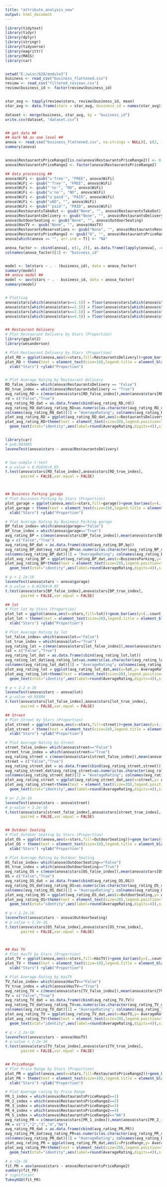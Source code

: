 ---
title: "attribute_analysis_new"
output: html_document
---

```{r}
library(tidytext)
library(tidyr)
library(dplyr)
library(stringr)
library(tidyverse)
library(magrittr)
library(MASS)
library(car)


setwd("E:/wisc/628/module3")
business <- read_csv("business_flattened.csv")
review <- read_csv("filtered_reviews.csv")
review$business_id <- factor(review$business_id)


star_avg <- tapply(review$stars, review$business_id, mean)
star_avg <- data.frame(stars = star_avg, business_id = names(star_avg))

dataset <- merge(business, star_avg, by = "business_id")
write.csv(dataset, "dataset.csv")


## get data ##
## mark NA as one level ##
anova <- read.csv("business_flattened.csv", na.strings = NULL)[, c(2, 10, 16, 24, 31, 20, 30, 23, 25, 51:64)]
summary(anova)


anova$RestaurantsPriceRange2[is.na(anova$RestaurantsPriceRange2)] <- 0
anova$RestaurantsPriceRange2 <- factor(anova$RestaurantsPriceRange2)

## data processing ##
anova$WiFi <- gsub("u'free'", "FREE", anova$WiFi)
anova$WiFi <- gsub("'free'", "FREE", anova$WiFi)
anova$WiFi <- gsub("'no'", "NO", anova$WiFi)
anova$WiFi <- gsub("u'no'", "NO", anova$WiFi)
anova$WiFi <- gsub("u'paid'", "PAID", anova$WiFi)
anova$WiFi <- gsub("uNO", "", anova$WiFi)
anova$WiFi <- gsub("'paid'", "PAID", anova$WiFi)
anova$RestaurantsTakeOut <- gsub("None", "", anova$RestaurantsTakeOut)
anova$RestaurantsDelivery <- gsub("None", "", anova$RestaurantsDelivery)
anova$OutdoorSeating <- gsub("None", "", anova$OutdoorSeating)
anova$HasTV <- gsub("None", "", anova$HasTV)
anova$RestaurantsReservations <- gsub("None", "", anova$RestaurantsReservations)
anova$RestaurantsPriceRange2 <- gsub("0", "", anova$RestaurantsPriceRange2)
anova[which(anova == "", arr.ind = T)] <- "NA"

anova_factor <- cbind(anova[, c(1, 2)], as.data.frame(lapply(anova[, -c(1, 2)], factor)))
colnames(anova_factor)[1] <- "business_id"


model <- lm(stars ~ . - (business_id), data = anova_factor)
summary(model)
## anova model ##
model <- aov(stars ~ . - business_id, data = anova_factor)
summary(model)


# Plotting
anova$stars[which(anova$stars==1.5)] = floor(anova$stars[which(anova$stars==1.5)])
anova$stars[which(anova$stars==2.5)] = floor(anova$stars[which(anova$stars==2.5)])
anova$stars[which(anova$stars==3.5)] = floor(anova$stars[which(anova$stars==3.5)])
anova$stars[which(anova$stars==4.5)] = floor(anova$stars[which(anova$stars==4.5)])


## Restaurant Delivery
# Plot Restaurant Delivery by Stars (Proportion)
library(ggplot2)
library(wesanderson)

# Plot Restaurant Delivery by Stars (Proportion)
plot_RD = ggplot(anova,aes(x=stars,fill=RestaurantsDelivery))+geom_bar(aes(y=(..count..)/tapply(..count.., ..fill.. ,sum)[..fill..]),position = position_dodge()) + ggtitle("Restaurants Delivery") 
plot_RD + theme(text = element_text(size=10),legend.title = element_blank(),plot.title = element_text(hjust = 0.4)) +scale_fill_manual(values=wes_palette(n=3,name="Darjeeling1"))+
  xlab("Stars") +ylab("Proportion")


# Plot Average Rating by Restaurant Delivery
RD_false_index= which(anova$RestaurantsDelivery == "False")
RD_true_index = which(anova$RestaurantsDelivery == "True")
avg_rating_RD = c(mean(anova$stars[RD_false_index]),mean(anova$stars[RD_true_index]))
rd = c("False","True")
avg_rating_RD_dat = as.data.frame(cbind(avg_rating_RD,rd))
avg_rating_RD_dat$avg_rating_RD=as.numeric(as.character(avg_rating_RD_dat$avg_rating_RD))
colnames(avg_rating_RD_dat)[1] = "AverageRating"; colnames(avg_rating_RD_dat)[2] = "RestaurantsDelivery"
plot_avg_rating_RD = ggplot(avg_rating_RD_dat,aes(x=RestaurantsDelivery,y= AverageRating,fill= RestaurantsDelivery))+geom_bar(stat = "identity") 
plot_avg_rating_RD+theme(text = element_text(size=20),legend.position="none",plot.title = element_text(hjust = 0.5))+ scale_y_continuous(limits = c(0, 5))+ xlab("Business Parking") + ylab("Average Rating")+
  geom_text(stat="identity",aes(label=round(AverageRating,digits=4)),size=8)+scale_fill_manual(values=wes_palette(n=3,name="Darjeeling1"))


library(car)
# p=0.003885
leveneTest(anova$stars ~ anova$RestaurantsDelivery)


# two-sample t-test
# p-value = 0.01656<0.05
t.test(anova$stars[RD_false_index],anova$stars[RD_true_index],
       paired = FALSE,var.equal = FALSE)



## Business Parking garage
# Plot Business Parking by Stars (Proportion)
plot_garage = ggplot(anova,aes(x=stars,fill=garage))+geom_bar(aes(y=(..count..)/tapply(..count.., ..fill.. ,sum)[..fill..]),position = position_dodge()) + ggtitle("garage") 
plot_garage + theme(text = element_text(size=10),legend.title = element_blank(),plot.title = element_text(hjust = 0.4)) +scale_fill_manual(values=wes_palette(n=3,name="Darjeeling1"))+
  xlab("Stars") +ylab("Proportion")

# Plot Average Rating by Business Parking garage
BP_false_index= which(anova$garage=="False")
BP_true_index = which(anova$garage=="True")
avg_rating_BP = c(mean(anova$stars[BP_false_index]),mean(anova$stars[BP_true_index]))
bp = c("False","True")
avg_rating_BP_dat = as.data.frame(cbind(avg_rating_BP,bp))
avg_rating_BP_dat$avg_rating_BP=as.numeric(as.character(avg_rating_BP_dat$avg_rating_BP))
colnames(avg_rating_BP_dat)[1] = "AverageRating"; colnames(avg_rating_BP_dat)[2] = "BusinessParking"
plot_avg_rating_BP = ggplot(avg_rating_BP_dat,aes(x=BusinessParking,y= AverageRating,fill= BusinessParking))+geom_bar(stat = "identity") 
plot_avg_rating_BP+theme(text = element_text(size=20),legend.position="none",plot.title = element_text(hjust = 0.5))+ scale_y_continuous(limits = c(0, 5))+ xlab("Business Parking") + ylab("Average Rating")+
  geom_text(stat="identity",aes(label=round(AverageRating,digits=4)),size=8)+scale_fill_manual(values=wes_palette(n=3,name="Darjeeling1"))

# p < 2.2e-16
leveneTest(anova$stars ~ anova$garage)
# p-value = 0.03364<0.05
t.test(anova$stars[BP_false_index],anova$stars[BP_true_index],
       paired = FALSE,var.equal = FALSE)

## lot
# Plot lot by Stars (Proportion)
plot_lot = ggplot(anova,aes(x=stars,fill=lot))+geom_bar(aes(y=(..count..)/tapply(..count.., ..fill.. ,sum)[..fill..]),position = position_dodge()) + ggtitle("lot") 
plot_lot + theme(text = element_text(size=20),legend.title = element_blank(),plot.title = element_text(hjust = 0.4)) +scale_fill_manual(values=wes_palette(n=3,name="Darjeeling1"))+
  xlab("Stars") +ylab("Proportion")

# Plot Average Rating by lot
lot_false_index= which(anova$lot=="False")
lot_true_index = which(anova$lot=="True")
avg_rating_lot = c(mean(anova$stars[lot_false_index]),mean(anova$stars[lot_true_index]))
lot = c("False","True")
avg_rating_lot_dat = as.data.frame(cbind(avg_rating_lot,lot))
avg_rating_lot_dat$avg_rating_lot=as.numeric(as.character(avg_rating_lot_dat$avg_rating_lot))
colnames(avg_rating_lot_dat)[1] = "AverageRating"; colnames(avg_rating_lot_dat)[2] = "lot"
plot_avg_rating_lot = ggplot(avg_rating_lot_dat,aes(x=lot,y= AverageRating,fill= lot))+geom_bar(stat = "identity") 
plot_avg_rating_lot+theme(text = element_text(size=20),legend.position="none",plot.title = element_text(hjust = 0.5))+ scale_y_continuous(limits = c(0, 5))+ xlab("lot") + ylab("Average Rating")+
  geom_text(stat="identity",aes(label=round(AverageRating,digits=4)),size=8)+scale_fill_manual(values=wes_palette(n=2,name="Darjeeling1"))

# p < 2.2 e-16
leveneTest(anova$stars ~ anova$lot)
# p-value =0.05896
t.test(anova$stars[lot_false_index],anova$stars[lot_true_index],
       paired = FALSE,var.equal = FALSE)

## Street
# Plot Street by Stars (Proportion)
plot_street = ggplot(anova,aes(x=stars,fill=street))+geom_bar(aes(y=(..count..)/tapply(..count.., ..fill.. ,sum)[..fill..]),position = position_dodge()) + ggtitle("street") 
plot_street + theme(text = element_text(size=10),legend.title = element_blank(),plot.title = element_text(hjust = 0.4)) +scale_fill_manual(values=wes_palette(n=3,name="Darjeeling1"))+
  xlab("Stars") +ylab("Proportion")

# Plot Average Rating by Street
street_false_index= which(anova$street=="False")
street_true_index = which(anova$street=="True")
avg_rating_street = c(mean(anova$stars[street_false_index]),mean(anova$stars[street_true_index]))
street = c("False","True")
avg_rating_street_dat = as.data.frame(cbind(avg_rating_street,street))
avg_rating_street_dat$avg_rating_street=as.numeric(as.character(avg_rating_street_dat$avg_rating_street))
colnames(avg_rating_street_dat)[1] = "AverageRating"; colnames(avg_rating_street_dat)[2] = "street"
plot_avg_rating_street = ggplot(avg_rating_street_dat,aes(x=street,y= AverageRating,fill= street))+geom_bar(stat = "identity") 
plot_avg_rating_street+theme(text = element_text(size=20),legend.position="none",plot.title = element_text(hjust = 0.5))+ scale_y_continuous(limits = c(0, 5))+ xlab("street") + ylab("Average Rating")+
  geom_text(stat="identity",aes(label=round(AverageRating,digits=4)),size=8)+scale_fill_manual(values=wes_palette(n=2,name="Darjeeling1"))

# p< 2.2e-16 
leveneTest(anova$stars ~ anova$street)
# p-value < 2.2e-16
t.test(anova$stars[street_false_index],anova$stars[street_true_index],
       paired = FALSE,var.equal = FALSE)


## Outdoor Seating
# Plot Outdoor Seating by Stars (Proportion)
plot_OS = ggplot(anova,aes(x=stars,fill=OutdoorSeating))+geom_bar(aes(y=(..count..)/tapply(..count.., ..fill.. ,sum)[..fill..]),position = position_dodge()) + ggtitle("Outdoor Seating") 
plot_OS + theme(text = element_text(size=10),legend.title = element_blank(),plot.title = element_text(hjust = 0.4)) +scale_fill_manual(values=wes_palette(n=3,name="Darjeeling1"))+
  xlab("Stars") +ylab("Proportion")

# Plot Average Rating by Outdoor Seating
OS_false_index= which(anova$OutdoorSeating=="False")
OS_true_index = which(anova$OutdoorSeating=="True")
avg_rating_OS = c(mean(anova$stars[OS_false_index]),mean(anova$stars[OS_true_index]))
OS = c("False","True")
avg_rating_OS_dat = as.data.frame(cbind(avg_rating_OS,OS))
avg_rating_OS_dat$avg_rating_OS=as.numeric(as.character(avg_rating_OS_dat$avg_rating_OS))
colnames(avg_rating_OS_dat)[1] = "AverageRating"; colnames(avg_rating_OS_dat)[2] = "OutdoorSeating"
plot_avg_rating_OS = ggplot(avg_rating_OS_dat,aes(x=OutdoorSeating,y= AverageRating,fill= OutdoorSeating))+geom_bar(stat = "identity") 
plot_avg_rating_OS+theme(text = element_text(size=20),legend.position="none",plot.title = element_text(hjust = 0.5))+ scale_y_continuous(limits = c(0, 5))+ xlab("Outdoor Seating") + ylab("Average Rating")+
  geom_text(stat="identity",aes(label=round(AverageRating,digits=4)),size=8)+scale_fill_manual(values=wes_palette(n=2,name="Darjeeling1"))

# p < 2.2e-16
leveneTest(anova$stars ~ anova$OutdoorSeating)
# p-value < 2.2e-16
t.test(anova$stars[OS_false_index],anova$stars[OS_true_index],
       paired = FALSE,var.equal = FALSE)



## Has TV
# Plot HasTV by Stars (Proportion)
plot_TV = ggplot(anova,aes(x=stars,fill=HasTV))+geom_bar(aes(y=(..count..)/tapply(..count.., ..fill.. ,sum)[..fill..]),position = position_dodge()) + ggtitle("HasTV") 
plot_TV + theme(text = element_text(size=10),legend.title = element_blank(),plot.title = element_text(hjust = 0.4)) +scale_fill_manual(values=wes_palette(n=3,name="Darjeeling1"))+
  xlab("Stars") +ylab("Proportion")

# Plot Average Rating by HasTV
TV_false_index= which(anova$HasTV=="False")
TV_true_index = which(anova$HasTV=="True")
avg_rating_TV = c(mean(anova$stars[TV_false_index]),mean(anova$stars[TV_true_index]))
TV = c("False","True")
avg_rating_TV_dat = as.data.frame(cbind(avg_rating_TV,TV))
avg_rating_TV_dat$avg_rating_TV=as.numeric(as.character(avg_rating_TV_dat$avg_rating_TV))
colnames(avg_rating_TV_dat)[1] = "AverageRating"; colnames(avg_rating_TV_dat)[2] = "HasTV"
plot_avg_rating_TV = ggplot(avg_rating_TV_dat,aes(x=HasTV,y= AverageRating,fill= HasTV))+geom_bar(stat = "identity") 
plot_avg_rating_TV+theme(text = element_text(size=20),legend.position="none",plot.title = element_text(hjust = 0.5))+ scale_y_continuous(limits = c(0, 5))+ xlab("HasTV") + ylab("Average Rating")+
  geom_text(stat="identity",aes(label=round(AverageRating,digits=4)),size=8)+scale_fill_manual(values=wes_palette(n=2,name="Darjeeling1"))

# p < 2.2e-16
leveneTest(anova$stars ~ anova$HasTV)
# p-value < 2.2e-16
t.test(anova$stars[TV_false_index],anova$stars[TV_true_index],
       paired = FALSE,var.equal = FALSE)


## PriceRange
# Plot Price Range by Stars (Proportion)
plot_PR = ggplot(anova,aes(x=stars,fill=RestaurantsPriceRange2))+geom_bar(aes(y=(..count..)/tapply(..count.., ..fill.. ,sum)[..fill..])) + ggtitle("Restaurants Price Range") 
plot_PR + theme(text = element_text(size=10),legend.title = element_blank(),plot.title = element_text(hjust = 0.4)) +scale_fill_manual(values=wes_palette(n=5,name="Darjeeling1"))+
  xlab("Stars") +ylab("Proportion")

# Plot Average rating by Price Range
PR_1_index = which(anova$RestaurantsPriceRange2==1)
PR_2_index = which(anova$RestaurantsPriceRange2==2)
PR_3_index = which(anova$RestaurantsPriceRange2==3)
PR_4_index = which(anova$RestaurantsPriceRange2==4)
PR_5_index = which(anova$RestaurantsPriceRange2=="NA")
avg_rating_PR = c(mean(anova$stars[PR_1_index]),mean(anova$stars[PR_2_index]),mean(anova$stars[PR_3_index]),mean(anova$stars[PR_4_index]))
PR = c("1","2","3","4","NA")
avg_rating_PR_dat = as.data.frame(cbind(avg_rating_PR,PR))
avg_rating_PR_dat$avg_rating_PR=as.numeric(as.character(avg_rating_PR_dat$avg_rating_PR))
colnames(avg_rating_PR_dat)[1] = "AverageRating"; colnames(avg_rating_PR_dat)[2] = "PriceRange"
plot_avg_rating_PR = ggplot(avg_rating_PR_dat,aes(x=PriceRange,y= AverageRating,fill= PriceRange))+geom_bar(stat = "identity") 
plot_avg_rating_PR+theme(text = element_text(size=20),legend.position="none",plot.title = element_text(hjust = 0.5))+ scale_y_continuous(limits = c(0, 5))+ xlab("Price Range") + ylab("Average Rating")+
  geom_text(stat="identity",aes(label=round(AverageRating,digits=4)),size=8)+scale_fill_manual(values=wes_palette(n=5,name="Darjeeling1"))

# p <2e-16
fit_PR = aov(anova$stars ~ anova$RestaurantsPriceRange2)
summary(fit_PR)
# significant
TukeyHSD(fit_PR)
```

